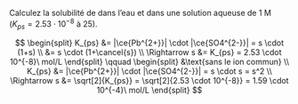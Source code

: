 ::: {.Exercise data-latex=""}

Calculez la solubilité de \ce{PbSO4} dans l'eau et dans une solution aqueuse de \ce{Na2SO4_{(aq)}} 1 M ($K_{ps} = 2.53 \cdot 10^{-8}$ à 25\celsius).

:::

::: {.Answer data-latex=""}

\begin{center}
\begin{tabular}{ cccccc } 
~ & \ce{PbSO4(s)} & \ce{<=>} & \ce{Pb^{2+}(aq)} & + & \ce{SO4^{2-}(aq)} \\
\midrule
init. & & & 0 & & 1 \\
\midrule
$\Delta$ & & & +s & & +s \\
\midrule
final & & & s & & 1+s \\
\midrule
\end{tabular}
\end{center}

$$
\begin{split}
    K_{ps} &= |\ce{Pb^{2+}}| \cdot |\ce{SO4^{2-}}| = s \cdot (1+s) \\
    &= s \cdot (1+\cancel{s}) \\
    \Rightarrow s &= K_{ps} = 2.53 \cdot 10^{-8}\ mol/L
\end{split}
\qquad
\begin{split}
    &\text{sans le ion commun} \\
    K_{ps} &= |\ce{Pb^{2+}}| \cdot |\ce{SO4^{2-}}| = s \cdot s = s^2 \\
    \Rightarrow s &= \sqrt[2]{K_{ps}} = \sqrt[2]{2.53 \cdot 10^{-8}} = 1.59 \cdot 10^{-4}\ mol/L
\end{split}
$$


:::